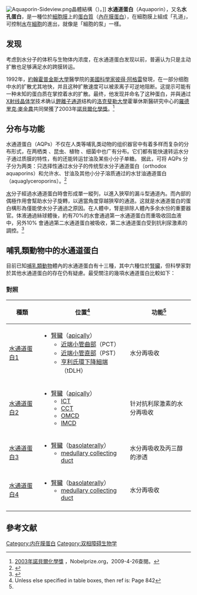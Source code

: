 {{noteTA|G1=生命科学}}
{{Expand English|Aquaporin}}
[[File:Aquaporin-Sideview.png|thumb]]晶體結構（{{PDB|1J4N}}）。]]
'''水通道蛋白'''（Aquaporin），又名'''水孔蛋白'''，是一種位於[[細胞膜|細胞膜]]上的[[蛋白質|蛋白質]]（[[內在膜蛋白|內在膜蛋白]]），在細胞膜上組成「孔道」，可控制[[水|水]]在[[細胞|細胞]]的進出，就像是「細胞的泵」一樣。

== 发现 ==
考虑到水分子的体积与生物体内浓度，在水通道蛋白发现以前，普遍认为只是主动扩散也足够满足水的跨膜转运。

1992年，[[約翰霍普金斯大學|約翰霍普金斯大學]]醫學院的[[美國|美國]][[科學家|科學家]][[彼得·阿格雷|彼得·阿格雷]]發現，在一部分细胞中水的扩散尤其地快，并且这种扩散速度可以被汞离子可逆地阻断。这提示可能有一种未知的蛋白质在掌控着水的扩散。最终，他发现并命名了这种蛋白，并與通过[[X射线晶体学|X射线晶体学]]技术确认[[鉀離子通道|鉀離子通道]]结构的[[洛克斐勒大學|洛克斐勒大學]]霍華休斯醫研究中心的[[羅德里克·麥金農|羅德里克·麥金農]]共同榮獲了2003年[[諾貝爾化學獎|諾貝爾化學獎]]。<ref name="Nobel">[http://nobelprize.org/nobel_prizes/chemistry/laureates/2003/public.html 2003年諾貝爾化學獎] {{Wayback|url=http://nobelprize.org/nobel_prizes/chemistry/laureates/2003/public.html |date=20090520075659 }}，Nobelprize.org，2009-4-26查閱。</ref>

== 分布与功能 ==
水通道蛋白（AQPs）不仅在人类等哺乳类动物的组织器官中有着多样而复杂的分布形式，在两栖类 、昆虫、植物 、细菌中也广有分布。它们都有能快速转运水分子通过质膜的特性，有的还能转运甘油及某些小分子单糖。 据此，可将 AQPs 分子分为两类：只选择性通过水分子的传统型水分子通道蛋白（orthodox aquaporins）和允许水、甘油及其他小分子溶质通过的水甘油通道蛋白（aquaglyceroporins）。<ref>{{Cite journal|title=水分子通道蛋白在干燥综合征发病机制中的作用|url=http://www.cqvip.com/qk/90836a/200402/9832871.html|last=李菁|last2=赵岩|date=2004|journal=中华风湿病学杂志|issue=2|volume=8|last3=唐福林|access-date=2018-04-15|archive-date=2018-04-15|archive-url=https://web.archive.org/web/20180415190840/http://www.cqvip.com/qk/90836a/200402/9832871.html|dead-url=no}}</ref>

[[水|水]]分子經過水通道蛋白時會形成單一縱列，以進入狹窄的漏斗型通道內。而內部的偶極作用會幫助水分子旋轉，以適當角度穿越狹窄的通道。这就是水通道蛋白的蛋白構形為僅能使水分子通過之原因。在人體中，腎是排除人體內多余水份的重要器官。体液通過絲球體後，約有70%的水會通過第一水通道蛋白而重吸收回血液中，另外10% 會通過第二水通道蛋白被吸收，第二水通道蛋白受到抗利尿激素的調控。<ref>{{Cite book|chapter=Voto kiso seikagaku.|url=https://www.worldcat.org/oclc/1022202113|publisher=東京化学同人|date=2017|isbn=978-4-8079-0925-4|oclc=1022202113|first=Donald|last=Voet|first2=Judith G.|last2=Voet|first3=Charlotte W.|last3=Pratt|first4=nobuo|last4=Tamiya|first5=tatsuhiko|last5=Yagi|first6=toshiya|last6=Endo|first7=toru|last7=Yoshihisa|first8=信雄(1922-2011)|last8=田宮|first9=達彦(1933- )|last9=八木}}</ref>

== 哺乳類動物中的水通道蛋白 ==

目前已知[[哺乳類動物|哺乳類動物]]體內的水通道蛋白有十三種，其中六種位於[[腎臟|腎臟]]，但科學家對於其他水通道蛋白的存在仍有疑慮。最受關注的幾項水通道蛋白比較如下：

=== 對照 ===
{| class="wikitable"
!種類
!位置<ref name=boron842> Unless else specified in table boxes, then ref is: {{cite book |author=Walter F., PhD. Boron |title=Medical Physiology: A Cellular And Molecular Approaoch |url=https://archive.org/details/medicalphysiolog0000boro |publisher=Elsevier/Saunders |location= |year= 2005|pages= |isbn=1-4160-2328-3 |oclc= |doi=}} Page 842 </ref>
!功能<ref name=boron842/>
|-
![[水通道蛋白1|水通道蛋白1]]
|
* [[腎臟|腎臟]]（[[apical|apical]]ly）
** [[近曲小管|近端小管曲部]]（PCT）
** [[近直小管|近端小管直部]]（PST）
** [[亨利氏環下降細端|亨利氏環下降細端]]（tDLH）
| 水分再吸收
|-
![[水通道蛋白2|水通道蛋白2]]
|
* [[腎臟|腎臟]]（[[apical|apical]]ly）
** [[initial_collecting_tubule|ICT]]
** [[cortical_collecting_tubule|CCT]]
** [[outer_medullary_collecting_duct|OMCD]]
** [[inner_medullary_collecting_duct|IMCD]]
| 针对抗利尿激素的水分再吸收
|-
![[水通道蛋白3|水通道蛋白3]]
|
* [[腎臟|腎臟]]（[[basolateral|basolateral]]ly）
** [[medullary_collecting_duct|medullary collecting duct]]
| 水分再吸收及丙三醇的渗透
|-
![[水通道蛋白4|水通道蛋白4]]
|
* [[腎臟|腎臟]]（[[basolateral|basolateral]]ly）
** [[medullary_collecting_duct|medullary collecting duct]]
| 水分再吸收
|-
|}

== 參考文献 ==
{{reflist}}

{{离子通道|g4}}

[[Category:内在膜蛋白|Category:内在膜蛋白]]
[[Category:双相障碍生物学|Category:双相障碍生物学]]